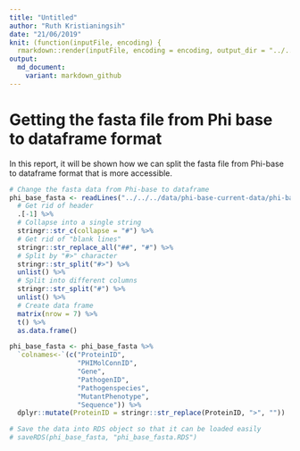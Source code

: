 ```yaml
---
title: "Untitled"
author: "Ruth Kristianingsih"
date: "21/06/2019"
knit: (function(inputFile, encoding) {
  rmarkdown::render(inputFile, encoding = encoding, output_dir = "../../../reports") })
output:
  md_document:
    variant: markdown_github
---
```


# Getting the fasta file from Phi base to dataframe format

In this report, it will be shown how we can split the fasta file from Phi-base to dataframe format that is more accessible. 

```r
# Change the fasta data from Phi-base to dataframe
phi_base_fasta <- readLines("../../../data/phi-base-current-data/phi-base_current.fasta") %>%
  # Get rid of header
  .[-1] %>%
  # Collapse into a single string
  stringr::str_c(collapse = "#") %>%
  # Get rid of "blank lines"
  stringr::str_replace_all("##", "#") %>%
  # Split by "#>" character
  stringr::str_split("#>") %>%
  unlist() %>%
  # Split into different columns
  stringr::str_split("#") %>% 
  unlist() %>%
  # Create data frame
  matrix(nrow = 7) %>%
  t() %>% 
  as.data.frame() 

phi_base_fasta <- phi_base_fasta %>% 
  `colnames<-`(c("ProteinID",
                 "PHIMolConnID",
                 "Gene",
                 "PathogenID", 
                 "Pathogenspecies", 
                 "MutantPhenotype", 
                 "Sequence")) %>% 
  dplyr::mutate(ProteinID = stringr::str_replace(ProteinID, ">", ""))

# Save the data into RDS object so that it can be loaded easily
# saveRDS(phi_base_fasta, "phi_base_fasta.RDS")
```





